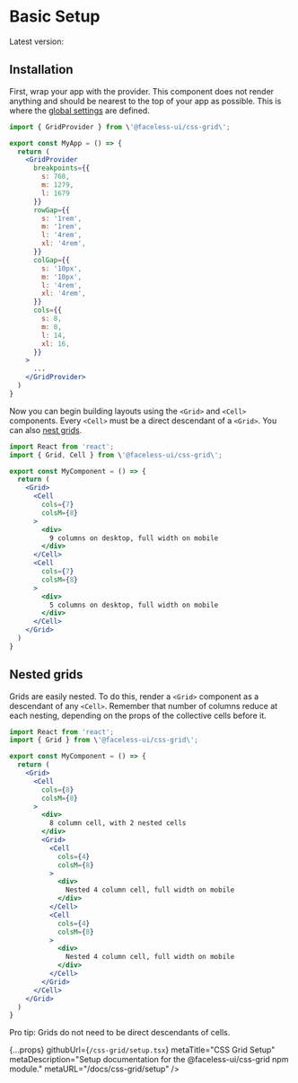 
# Basic Setup

Latest version: <VersionNumber name="css-grid" />

## Installation

<InstallationCode name="css-grid" />

First, wrap your app with the provider. This component does not render anything and should be nearest to the top of your app as possible. This is where the [global settings](/docs/css-grid/api#provider-props) are defined.

```jsx
import { GridProvider } from \'@faceless-ui/css-grid\';

export const MyApp = () => {
  return (
    <GridProvider
      breakpoints={{
        s: 768,
        m: 1279,
        l: 1679
      }}
      rowGap={{
        s: '1rem',
        m: '1rem',
        l: '4rem',
        xl: '4rem',
      }}
      colGap={{
        s: '10px',
        m: '10px',
        l: '4rem',
        xl: '4rem',
      }}
      cols={{
        s: 8,
        m: 8,
        l: 14,
        xl: 16,
      }}
    >
      ...
    </GridProvider>
  )
}
```

Now you can begin building layouts using the `<Grid>` and `<Cell>` components. Every `<Cell>` must be a direct descendant of a `<Grid>`. You can also [nest grids](#nested-grids).

```jsx
import React from 'react';
import { Grid, Cell } from \'@faceless-ui/css-grid\';

export const MyComponent = () => {
  return (
    <Grid>
      <Cell
        cols={7}
        colsM={8}
      >
        <div>
          9 columns on desktop, full width on mobile
        </div>
      </Cell>
      <Cell
        cols={7}
        colsM={8}
      >
        <div>
          5 columns on desktop, full width on mobile
        </div>
      </Cell>
    </Grid>
  )
}
```

## Nested grids

Grids are easily nested. To do this, render a `<Grid>` component as a descendant of any `<Cell>`. Remember that number of columns reduce at each nesting, depending on the props of the collective cells before it.

```jsx
import React from 'react';
import { Grid } from \'@faceless-ui/css-grid\';

export const MyComponent = () => {
  return (
    <Grid>
      <Cell
        cols={8}
        colsM={8}
      >
        <div>
          8 column cell, with 2 nested cells
        </div>
        <Grid>
          <Cell
            cols={4}
            colsM={8}
          >
            <div>
              Nested 4 column cell, full width on mobile
            </div>
          </Cell>
          <Cell
            cols={4}
            colsM={8}
          >
            <div>
              Nested 4 column cell, full width on mobile
            </div>
          </Cell>
        </Grid>
      </Cell>
    </Grid>
  )
}
```

Pro tip: Grids do not need to be direct descendants of cells.

  {...props}
  githubUrl={`/css-grid/setup.tsx`}
  metaTitle="CSS Grid Setup"
  metaDescription="Setup documentation for the @faceless-ui/css-grid npm module."
  metaURL="/docs/css-grid/setup"
/>
